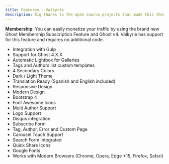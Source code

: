 ```yaml
---
title: Features - Valkyrie
description: Big thanks to the open source projects that made this theme possible.
---
```


**Membership**: You can easily monetize your traffic by using the brand new Ghost Membership Subscription Feature and Ghost v4. Valkyrie has support for this feature and requires no additional code.

- Integration with Gulp
- Support for Ghost 4.X.X
- Automatic Lightbox for Galleries
- Tags and Authors list custom templates
- 4 Secondary Colors
- Dark / Light Theme
- Translation Ready (Spanish and English included)
- Responsive Design
- Modern Design
- Bootstrap 4
- Font Awesome Icons
- Multi Author Support
- Logo Support
- Disqus integration
- Subscribe Form
- Tag, Author, Error and Custom Page
- Carousel Touch Support
- Search Form integrated
- Quick Share Icons
- Google Fonts
- Works with Modern Browsers (Chrome, Opera, Edge +15, Firefox, Safari)
